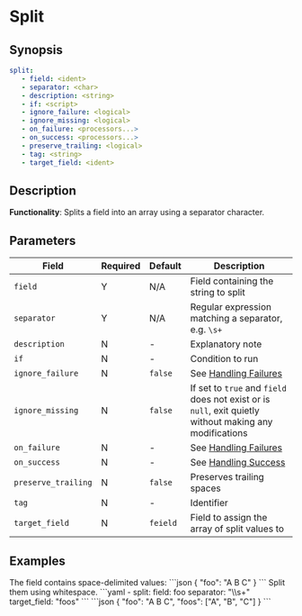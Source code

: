# Split

## Synopsis

```yaml {2,3}
split:
   - field: <ident>
   - separator: <char>
   - description: <string>
   - if: <script>
   - ignore_failure: <logical>
   - ignore_missing: <logical>
   - on_failure: <processors...>
   - on_success: <processors...>
   - preserve_trailing: <logical>
   - tag: <string>
   - target_field: <ident>
```

## Description

**Functionality**: Splits a field into an array using a separator character.

## Parameters

|Field|Required|Default|Description|
|---|---|---|---|
|`field`|Y|N/A|Field containing the string to split|
|`separator`|Y|N/A|Regular expression matching a separator, e.g. `\s+`|
|`description`|N|-|Explanatory note|
|`if`|N|-|Condition to run|
|`ignore_failure`|N|`false`|See [Handling Failures](../handling-failures.mdx)|
|`ignore_missing`|N|`false`|If set to `true` and `field` does not exist or is `null`, exit quietly without making any modifications|
|`on_failure`|N|-|See [Handling Failures](../handling-failures.mdx)|
|`on_success`|N|-|See [Handling Success](../handling-success.mdx)|
|`preserve_trailing`|N|`false`|Preserves trailing spaces|
|`tag`|N|-|Identifier|
|`target_field`|N|`feield`|Field to assign the array of split values to|

## Examples

<ExampleGrid>
   <CommentCol>
      The field contains space-delimited values:
   </CommentCol>
   <CodeCol>
      ```json
      {
         "foo": "A B C"
      }
      ```
   </CodeCol>

   <CommentCol>
      Split them using whitespace.
   </CommentCol>
   <CodeCol>
      ```yaml
      - split:
         field: foo
         separator: "\\s+"
         target_field: "foos"
      ```
      ```json
      {
         "foo": "A B C",
         "foos": ["A", "B", "C"]
      }
      ```
   </CodeCol>
</ExampleGrid>
